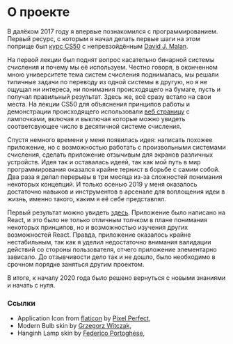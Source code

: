 # О проекте

В далёком 2017 году я впервые познакомился с программированием. Первый ресурс, с которым я начал делать первые шаги на этом поприще был [курс CS50](https://cs50.harvard.edu/) с непревзойдённым [David J. Malan](https://cs.harvard.edu/malan/). 

На первой лекции был поднят вопрос касательно бинарной системы счисления и почему мы её используем. Честно говоря, в оконченном мною университете тема систем счисления поднималась, мы решали типичные задачи по переводу из одной системы в другую, но я не ощущал ни интереса, ни понимания происходящего на бумаге, пусть и получал правильный результат. Здесь же, всё сразу встало на свои места. На лекции CS50 для объяснения принципов работы и демонстрации происходящего использовали [веб страницу](http://cdn.cs50.net/2016/x/psets/0/pset0/bulbs.html) с лампочками, включая и выключая которые можно увидеть соответсвующее число в десятичной системе счисления.

Спустя немного времени у меня появилась идея: написать похожее приложение, но с возможностью работать с произвольными системами счисления, сделать приложение отзычивым для экранов различных устройств. Идея так и оставалась идеей, так как мой путь в мир программирования оказался крайне тернист в борьбе с самим собой. Два раза я делал перерывы в три месяца из-за сложностей понимания некоторых концепций. И только осенью 2019 у меня оказалось достаточно навыков и инструментов в арсенале для воплощения идеи в жизнь, именно такого, каким я её себе представлял.

Первый результат можно увидеть [здесь](https://ericrovell.github.io/numeral-based-bulbs/). Приложение было написано на React, и это было не только отличным толчком в плане понимания некоторых принципов, но и возможностью изучения других возможностей React. Правда, приложение оказалось крайне нестабильным, так как я уделил недостаточно внимания валидации действий со стороны пользователя, отчего приложение элементарно зависало. До отзывчивости дело так и не дошло, было необходимо в срочном порядке заняться другим проектом.

В итоге, к началу 2020 года было решено вернуться с новыми знаниями и начать с нуля. 

### Ссылки

- Application Icon from [flaticon](https://www.flaticon.com/free-icon/light-bulb_495234) by [Pixel Perfect](https://www.flaticon.com/authors/pixel-perfect),
- Modern Bulb skin by [Grzegorz Witczak](https://codepen.io/Wujek_Greg/pen/Bqvzbp),
- Hanginh Lamp skin by [Federico Portoghese](https://codepen.io/Simentesempre/pen/raoERY),